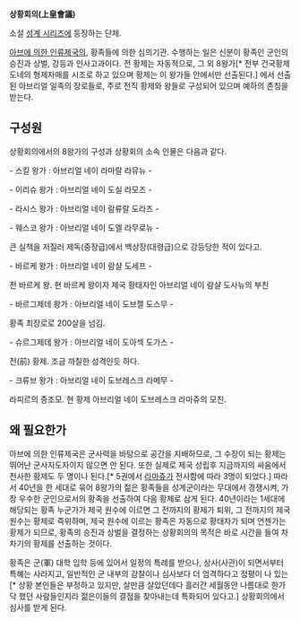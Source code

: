 '''상황회의(上皇會議)''' 

소설 [[성계 시리즈]]에 등장하는 단체.

[[아브에 의한 인류제국]]의, 황족들에 의한 심의기관. 수행하는 일은 신분이 황족인 군인의 승진과 상벌, 강등과 인사고과이다. 전 황제는 자동적으로, 그 외 8왕가[* 전부 건국황제 도네의 형제자매를 시조로 하고 있으며 황제는 이 왕가들 안에서만 선출된다.] 에서 선출된 아브리얼 일족의 장로들로, 주로 전직 황제와 왕들로 구성되어 있으며 예하의 존칭을 받는다.

== 구성원 ==
상황회의에서의 8왕가의 구성과 상황회의 소속 인물은 다음과 같다.

- 스킬 왕가 : 아브리얼 네이 라마랄 라뮤뉴 - 

- 이리슈 왕가 : 아브리얼 네이 도실 라모즈 - 

- 라시스 왕가 : 아브리얼 네이 람류랄 도라즈 - 

- 웨스코 왕가 : 아브리얼 네이 도엘 라무로뉴 -

큰 실책을 저질러 제독(중장급)에서 백상장(대령급)으로 강등당한 적이 있다고. 

- 바르케 왕가 : 아브리얼 네이 람샬 도세프 -

전 바르케 왕. 현 바르케 왕이자 제국 황태자인 아브리얼 네이 람샬 도사뉴의 부친 

- 바르그제데 왕가 : 아브리얼 네이 도브젤 도스무 - 

황족 최장로로 200살을 넘김.

- 슈르그제데 왕가 : 아브리얼 네이 도아섹 도가스 -
 
전(前) 황제. 조금 까칠한 성격인듯 하다. 

- 크류브 왕가 : 아브리얼 네이 도브레스크 라메무 -

라피르의 증조모. 현 황제 아브리얼 네이 도브레스크 라마쥬의 모친. 

== 왜 필요한가 ==
아브에 의한 인류제국은 군사력을 바탕으로 공간을 지배하므로, 그 수장이 되는 황제는 뛰어난 군사지도자이지 않으면 안 된다. 또한 실제로 제국 성립후 지금까지의 싸움에서 전사한 황제도 두 명이나 된다.[* 5권에서 [[라마쥬]]가 전사함에 따라 3명이 되었다.] 따라서 40년을 한 세대로 묶어 8왕가의 젊은 황족들을 성계군이라는 무대에서 경쟁시켜, 가장 우수한 군인으로서의 황족을 선출하여 다음 황제로 삼게 된다. 40년이라는 1세대에 해당되는 황족 누군가가 제국 원수에 이르면 그 전까지의 황제가 퇴위, 그 전까지의 제국 원수는 황제로 즉위하며, 제국 원수에 이르는 황족은 자동으로 황태자가 되며 언젠가는 황제가 되므로, 황족의 승진과 상벌을 결정하는 상황회의의 목적은 바로 시간을 들여 차차기의 황제를 선출하는 것이다. 

황족은 군(軍) 대학 입학 등에 있어서 일정의 특례를 받으나, 상사(사관)이 되면서부터 특혜는 사라지고, 일반적인 군 내부의 감찰이나 심사보다 더 엄격하다고 정평이 나 있는[* 상황 본인들은 부정하고 있지만, 살만큼 살았던데다 흘러간 세월동안 나름대로 한가닥 했던 사람들인지라 젊은이들의 결점을 찾아내는데 특화되어 있다고.] 상황회의에서 심사를 받게 된다. 
